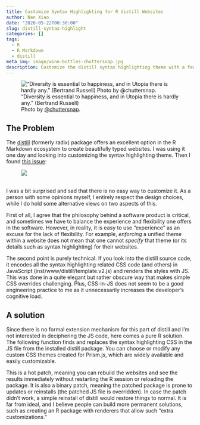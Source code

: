 ```yaml
---
title: Customize Syntax Highlighting for R distill Websites
author: Nan Xiao
date: "2020-05-22T00:30:00"
slug: distill-syntax-highlight
categories: []
tags:
  - R
  - R Markdown
  - distill
meta_img: image/wine-bottles-chuttersnap.jpg
description: Customize the distill syntax highlighting theme with a few lines of R code.
---
```


!["Diversity is essential to happiness, and in Utopia there is hardly any." (Bertrand Russell) <br> Photo by <a href="https://unsplash.com/photos/eKlezhItE5U">@chuttersnap</a>.](/image/wine-bottles-chuttersnap.jpg)

## The Problem

The [distill](https://rstudio.github.io/distill/) (formerly radix) package offers an excellent option in the R Markdown ecosystem to create beautifully typed websites. I was using it one day and looking into customizing the syntax highlighting theme. Then I found [this issue](https://github.com/rstudio/distill/issues/19):

![&nbsp;](distill-custom-highlight-theme.png)

I was a bit surprised and sad that there is no easy way to customize it. As a person with some opinions myself, I entirely respect the design choices, while I do hold some alternative views on two aspects of this.

First of all, I agree that the philosophy behind a software product is critical, and sometimes we have to balance the experience and flexibility one offers in the software. However, in reality, it is easy to use "experience" as an excuse for the lack of flexibility. For example, *enforcing* a unified theme within a website does not mean that one cannot *specify* that theme (or its details such as syntax highlighting) for their websites.

The second point is purely technical. If you look into the distill source code, it encodes all the syntax highlighting related CSS code (and others) in JavaScript (inst/www/distill/template.v2.js) and renders the styles with JS. This was done in a quite elegant but rather obscure way that makes simple CSS overrides challenging. Plus, CSS-in-JS does not seem to be a good engineering practice to me as it unnecessarily increases the developer's cognitive load.

## A solution

Since there is no formal extension mechanism for this part of distill and I'm not interested in deciphering the JS code, here comes a pure R solution. The following function finds and replaces the syntax highlighting CSS in the JS file from the installed distill package. You can choose or modify any custom CSS themes created for Prism.js, which are widely available and easily customizable.

<script src="https://gist.github.com/nanxstats/ef265d4322168a049daa9154a38afa86.js"></script>

This is a hot patch, meaning you can rebuild the websites and see the results immediately without restarting the R session or reloading the package. It is also a binary patch, meaning the patched package is prone to updates or reinstalls (the patched JS file is overridden). In case the patch didn't work, a simple reinstall of distill would restore things to normal. It is far from ideal, and I believe people can build more permanent solutions, such as creating an R package with renderers that allow such "extra customizations."
